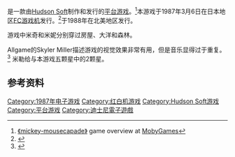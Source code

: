{{NoteTA
| G1=Games
| G2=Disney
}}

{{vgname|米老鼠 不可思议之国的大冒险|ja=ミッキーマウス 不思議の国の大冒険|en=Mickey Mousecapade|diff=yes}}是一款由[[Hudson_Soft|Hudson Soft]]制作和发行的[[平台游戏|平台游戏]]。<ref name="mobygames">[http://www.mobygames.com/game/nes/mickey-mousecapade 《mickey-mousecapade》] game overview at [[MobyGames|MobyGames]]</ref>本游戏于1987年3月6日在日本地区[[FC游戏机|FC游戏机]]发行。<ref name="gamefaqs">{{cite web | url = http://www.gamefaqs.com/nes/587452-mickey-mousecapade/data| title = Release information | publisher = [[GameFAQs|GameFAQs]]| date = | accessdate = 2015-12-10}}</ref>于1988年在北美地区发行。

游戏中米奇和米妮分别穿过房屋、大洋和森林。

Allgame的Skyler Miller描述游戏的视觉效果非常有用，但是音乐显得过于重复。<ref>{{cite web |last=Miller |first=Skyler |title=Mickey Mousecapade - Review |publisher=[[Allgame|Allgame]] |accessdate=June 2, 2013 |url=http://allgame.com/game.php?id=1262&tab=review |archive-date=2014-12-11 |archive-url=https://web.archive.org/web/20141211152524/http://www.allgame.com/game.php?id=1262&tab=review |dead-url=no }}</ref> 米勒给与本游戏五颗星中的2颗星。

== 参考资料 ==
{{Reflist}}

{{DEFAULTSORT:Mickey Mouse Fushigi no Kuni no Daibouken}}
[[Category:1987年电子游戏|Category:1987年电子游戏]]
[[Category:红白机游戏|Category:红白机游戏]]
[[Category:Hudson_Soft游戏|Category:Hudson Soft游戏]]
[[Category:平台游戏|Category:平台游戏]]
[[Category:迪士尼電子遊戲|Category:迪士尼電子遊戲]]

{{platform-videogame-stub}}